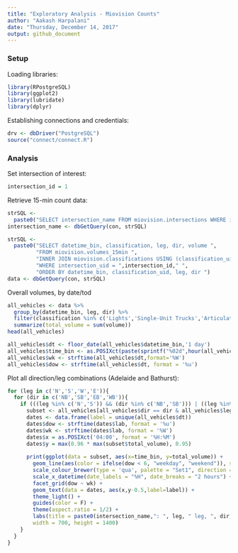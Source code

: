 ```yaml
---
title: "Exploratory Analysis - Miovision Counts"
author: "Aakash Harpalani"
date: "Thursday, December 14, 2017"
output: github_document
---
```


### Setup

Loading libraries:
```r
library(RPostgreSQL)
library(ggplot2)
library(lubridate)
library(dplyr)
```

Establishing connections and credentials:
```r
drv <- dbDriver("PostgreSQL")
source("connect/connect.R")
```

### Analysis

Set intersection of interest:
```r
intersection_id = 1
```

Retrieve 15-min count data:
```r

strSQL <-
  paste0("SELECT intersection_name FROM miovision.intersections WHERE intersection_uid = ",intersection_id)
intersection_name <- dbGetQuery(con, strSQL)

strSQL <-
  paste0("SELECT datetime_bin, classification, leg, dir, volume ",
         "FROM miovision.volumes_15min ",
         "INNER JOIN miovision.classifications USING (classification_uid) ",
         "WHERE intersection_uid = ",intersection_id," ",
         "ORDER BY datetime_bin, classification_uid, leg, dir ")
data <- dbGetQuery(con, strSQL)
```

Overall volumes, by date/tod
```r
all_vehicles <- data %>%
  group_by(datetime_bin, leg, dir) %>%
  filter(classification %in% c('Lights','Single-Unit Trucks','Articulated Trucks','Buses')) %>%
  summarize(total_volume = sum(volume))
head(all_vehicles)

all_vehicles$dt <- floor_date(all_vehicles$datetime_bin,'1 day')
all_vehicles$time_bin <- as.POSIXct(paste(sprintf("%02d",hour(all_vehicles$datetime_bin)),sprintf("%02d",minute(all_vehicles$datetime_bin)),sep=":"), format = "%H:%M")
all_vehicles$wk <- strftime(all_vehicles$dt,format='%W')
all_vehicles$dow <- strftime(all_vehicles$dt, format = '%u')
```


Plot all direction/leg combinations (Adelaide and Bathurst):
```r
for (leg in c('N','S','W','E')){
  for (dir in c('NB','SB','EB','WB')){
    if (((leg %in% c('N','S')) && (dir %in% c('NB','SB'))) | ((leg %in% c('E','W')) && (dir %in% c('EB','WB')))){
      subset <- all_vehicles[all_vehicles$dir == dir & all_vehicles$leg == leg,]
      dates <- data.frame(label = unique(all_vehicles$dt))
      dates$dow <- strftime(dates$lab, format = '%u')
      dates$wk <- strftime(dates$lab, format = '%W')
      dates$x = as.POSIXct('04:00', format = '%H:%M')
      dates$y = max(0.96 * max(subset$total_volume), 0.95)
      
      print(ggplot(data = subset, aes(x=time_bin, y=total_volume)) +
        geom_line(aes(color = ifelse(dow < 6, "weekday", "weekend")), size = 1) +
        scale_colour_brewer(type = 'qua', palette = "Set1", direction = -1) +
        scale_x_datetime(date_labels = "%H", date_breaks = "2 hours") +
        facet_grid(dow ~ wk) +
        geom_text(data = dates, aes(x,y-0.5,label=label)) +
        theme_light() + 
        guides(color = F) +
        theme(aspect.ratio = 1/2) +
        labs(title = paste0(intersection_name,": ", leg, " leg, ", dir, " direction")),
        width = 700, height = 1400)
    }
  }
}
```
